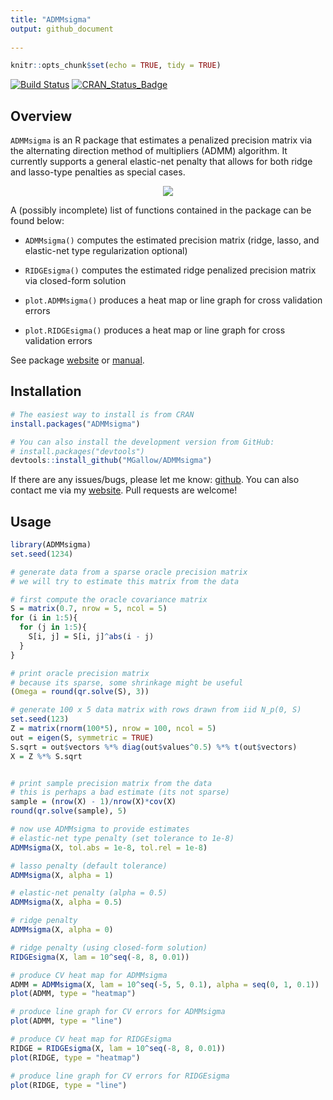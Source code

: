 ```yaml
---
title: "ADMMsigma"
output: github_document
  
---
```


```r
knitr::opts_chunk$set(echo = TRUE, tidy = TRUE)
```

[![Build Status](https://travis-ci.org/MGallow/ADMMsigma.svg?branch=master)](https://travis-ci.org/MGallow/ADMMsigma)
[![CRAN_Status_Badge](http://www.r-pkg.org/badges/version/ADMMsigma)](https://cran.r-project.org/package=ADMMsigma)

## Overview

`ADMMsigma` is an R package that estimates a penalized precision matrix via the alternating direction method of multipliers (ADMM) algorithm. It currently supports a general elastic-net penalty that allows for both ridge and lasso-type penalties as special cases.

<p align="center">
  <img src = "https://github.com/MGallow/ADMMsigma/raw/master/vignettes/images/gif.gif"/>
</p>

A (possibly incomplete) list of functions contained in the package can be found below:

* `ADMMsigma()` computes the estimated precision matrix (ridge, lasso, and elastic-net type regularization optional)

* `RIDGEsigma()` computes the estimated ridge penalized precision matrix via closed-form solution

* `plot.ADMMsigma()` produces a heat map or line graph for cross validation errors

* `plot.RIDGEsigma()` produces a heat map or line graph for cross validation errors

See package [website](https://mgallow.github.io/ADMMsigma/) or [manual](https://github.com/MGallow/ADMMsigma/blob/master/ADMMsigma.pdf).

## Installation

```r
# The easiest way to install is from CRAN
install.packages("ADMMsigma")

# You can also install the development version from GitHub:
# install.packages("devtools")
devtools::install_github("MGallow/ADMMsigma")
```

If there are any issues/bugs, please let me know: [github](https://github.com/MGallow/ADMMsigma/issues). You can also contact me via my [website](https://mgallow.github.io/). Pull requests are welcome!

## Usage

```r
library(ADMMsigma)
set.seed(1234)

# generate data from a sparse oracle precision matrix
# we will try to estimate this matrix from the data

# first compute the oracle covariance matrix
S = matrix(0.7, nrow = 5, ncol = 5)
for (i in 1:5){
  for (j in 1:5){
    S[i, j] = S[i, j]^abs(i - j)
  }
}

# print oracle precision matrix
# because its sparse, some shrinkage might be useful
(Omega = round(qr.solve(S), 3))

# generate 100 x 5 data matrix with rows drawn from iid N_p(0, S)
set.seed(123)
Z = matrix(rnorm(100*5), nrow = 100, ncol = 5)
out = eigen(S, symmetric = TRUE)
S.sqrt = out$vectors %*% diag(out$values^0.5) %*% t(out$vectors)
X = Z %*% S.sqrt


# print sample precision matrix from the data
# this is perhaps a bad estimate (its not sparse)
sample = (nrow(X) - 1)/nrow(X)*cov(X)
round(qr.solve(sample), 5)

# now use ADMMsigma to provide estimates
# elastic-net type penalty (set tolerance to 1e-8)
ADMMsigma(X, tol.abs = 1e-8, tol.rel = 1e-8)

# lasso penalty (default tolerance)
ADMMsigma(X, alpha = 1)

# elastic-net penalty (alpha = 0.5)
ADMMsigma(X, alpha = 0.5)

# ridge penalty
ADMMsigma(X, alpha = 0)

# ridge penalty (using closed-form solution)
RIDGEsigma(X, lam = 10^seq(-8, 8, 0.01))

# produce CV heat map for ADMMsigma
ADMM = ADMMsigma(X, lam = 10^seq(-5, 5, 0.1), alpha = seq(0, 1, 0.1))
plot(ADMM, type = "heatmap")

# produce line graph for CV errors for ADMMsigma
plot(ADMM, type = "line")

# produce CV heat map for RIDGEsigma
RIDGE = RIDGEsigma(X, lam = 10^seq(-8, 8, 0.01))
plot(RIDGE, type = "heatmap")

# produce line graph for CV errors for RIDGEsigma
plot(RIDGE, type = "line")

```
